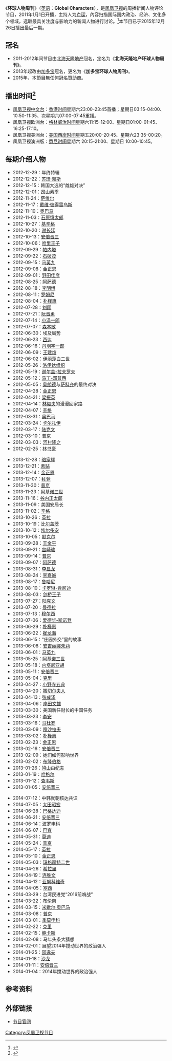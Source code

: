 {{Veil|time=2015-09-12T07:06:02+00:00}}
{{For|相似术语|环球人物}}
{{电视节目信息框
| 名称      = 环球人物周刊
| 英文名称  = Global Characters
| 图片      = [[File:环球人物周刊.jpg|300px]]
| 图说      = 
| 类型      = [[评论|评论]]
| 原创      = [[凤凰卫视|凤凰卫视]]
| 主持      = [[卢琛|卢琛]]
| 国家      = {{HK}}
| 语言      = [[普通话|普通话]]
| 字幕      = [[繁体中文|繁体中文]] 
| 标语      = 
| 集数      = 258（至2015年12月26日）
| 每集长度  = 45分钟（含广告）
| 制作公司  = [[凤凰卫视|凤凰卫视]]
| 电视网    = [[凤凰卫视中文台|凤凰卫视中文台]]、欧洲台、美洲台、澳洲版
| 图像制式  = [[SDTV|SDTV]]、[[HDTV|HDTV]]（2014年起高标清同步广播）
| 播出国家  = {{HK}}
| 开始      = 2011年1月1日
| 结束      = 2015年12月26日
| 前作      = 
| 官方网站  = http://phtv.ifeng.com/program/hqrwzk/
}}

《'''环球人物周刊'''》（[[英语|英语]]：'''Global Characters'''），是[[凤凰卫视|凤凰卫视]]的周播新闻人物评论节目，2011年1月1日开播，主持人为[[卢琛|卢琛]]，內容扫描国际国内政治、经济、文化多个领域，选取最具关注度与影响力的新闻人物进行讨论。<ref>{{Cite web |url=http://v.ifeng.com/vlist/tv/hqrwzk/all/0/1/detail.shtml |title=节目简介 |accessdate=2014-07-12 |archive-date=2014-07-14 |archive-url=https://web.archive.org/web/20140714201027/http://v.ifeng.com/vlist/tv/hqrwzk/all/0/1/detail.shtml |dead-url=no }}</ref>本节目已于2015年12月26日播出最后一期。

==冠名==
*2011-2012年间节目由[[北海天隆地产|北海天隆地产]]冠名，定名为《'''北海天隆地产环球人物周刊'''》。
*2013年起改由[[加多宝|加多宝]]冠名，更名为《'''加多宝环球人物周刊'''》。
*2015年，本節目無任何冠名贊助商。

==播出时间<ref>{{Cite web |url=http://phtv.ifeng.com/epg/ |title=节目单 |accessdate=2014-07-12 |archive-date=2013-07-14 |archive-url=https://web.archive.org/web/20130714052031/http://phtv.ifeng.com/epg/ |dead-url=no }}</ref>==
*[[凤凰卫视中文台|凤凰卫视中文台]]：[[香港时间|香港时间]]星期六23:00-23:45首播；星期日03:15-04:00、10:50-11:35、次星期六07:00-07:45重播。
*凤凰卫视欧洲台：[[格林威治时间|格林威治时间]]星期六11:15-12:00、星期日01:00-01:45、16:25-17:10。
*凤凰卫视美洲台：[[美国西岸时间|美国西岸时间]]星期五20:00-20:45、星期六23:35-00:20。
*凤凰卫视澳洲版：[[悉尼时间|悉尼时间]]星期六 20:15-21:00、星期日 10:00-10:45。

==每期介绍人物==
{{HideH
|Head         = '''2012年'''
|FrameStyle   = width:70%;}}
* 2012-12-29：年终特辑  
* 2012-12-22：[[苏珊·赖斯|苏珊·赖斯]]  
* 2012-12-15：韩国大选的“雌雄对决”    
* 2012-12-01：[[昂山素季|昂山素季]]   
* 2012-11-24：[[萨维尔|萨维尔]]  
* 2012-11-17：[[戴维·彼得雷乌斯|戴维·彼得雷乌斯]]    
* 2012-11-10：[[奥巴马|奥巴马]]   
* 2012-11-03：[[石原慎太郎|石原慎太郎]]  
* 2012-10-27：[[基辛格|基辛格]]   
* 2012-10-20：[[谢长廷|谢长廷]]   
* 2012-10-13：[[安倍晋三|安倍晋三]]  
* 2012-10-06：[[哈里王子|哈里王子]]    
* 2012-09-29：[[帕内塔|帕内塔]]    
* 2012-09-22：[[石破茂|石破茂]]  
* 2012-09-15：[[马英九|马英九]]    
* 2012-09-08：[[金正恩|金正恩]]    
* 2012-09-01：[[野田佳彦|野田佳彦]]    
* 2012-08-25：[[阿萨德|阿萨德]]    
* 2012-08-18：[[李明博|李明博]]    
* 2012-08-11：[[罗姆尼|罗姆尼]]    
* 2012-08-04：[[朴槿惠|朴槿惠]]    
* 2012-07-28：[[刘翔|刘翔]]    
* 2012-07-21：[[阮晋勇|阮晋勇]]  
* 2012-07-14：[[小泽一郎|小泽一郎]]    
* 2012-07-07：[[森本敏|森本敏]]    
* 2012-06-30：埃及局势  
* 2012-06-23：[[西达|西达]]    
* 2012-06-16：[[丹羽宇一郎|丹羽宇一郎]]    
* 2012-06-09：[[王建煊|王建煊]]    
* 2012-06-02：[[伊丽莎白二世|伊丽莎白二世]]    
* 2012-05-26：[[洛伊达组织|洛伊达组织]]    
* 2012-05-19：[[谢尔盖-拉夫罗夫|谢尔盖-拉夫罗夫]]    
* 2012-05-12：[[马丁-邓普西|马丁-邓普西]]  
* 2012-05-05：[[奥朗德|奥朗德]]与[[萨科齐|萨科齐]]的最终对决    
* 2012-04-28：[[金正恩|金正恩]]    
* 2012-04-21：[[梁振英|梁振英]]    
* 2012-04-14：[[林毅夫|林毅夫]]的漫漫回家路    
* 2012-04-07：[[辛格|辛格]]    
* 2012-03-31：[[奥巴马|奥巴马]]    
* 2012-03-24：[[卡尔扎伊|卡尔扎伊]]  
* 2012-03-17：[[陆克文|陆克文]]  
* 2012-03-10：[[普京|普京]]    
* 2012-03-03：[[河村隆之|河村隆之]]    
* 2012-02-25：[[林书豪|林书豪]]  
{{HideF}}
{{HideH
|Head         = '''2013年'''
|FrameStyle   = width:70%;}}
* 2013-12-28：[[骆家辉|骆家辉]]  
* 2013-12-21：[[素贴|素贴]]
* 2013-12-14：[[金正恩|金正恩]] 
* 2013-12-07：[[喬·拜登|拜登]]  
* 2013-11-30：[[普京|普京]]  
* 2013-11-23：[[阿基诺三世|阿基诺三世]]
* 2013-11-16：[[谷内正太郎|谷内正太郎]]  
* 2013-11-09：美国安局长  
* 2013-11-02：[[辛格|辛格]]  
* 2013-10-26：[[英拉|英拉]]  
* 2013-10-19：[[比尔盖茨|比尔盖茨]]  
* 2013-10-12：[[埃尔多安|埃尔多安]]  
* 2013-10-05：[[默克尔|默克尔]]
* 2013-09-28：[[王金平|王金平]]  
* 2013-09-21：[[宫崎骏|宫崎骏]]
* 2013-09-14：[[普京|普京]]  
* 2013-09-07：[[阿萨德|阿萨德]]
* 2013-08-31：[[李显龙|李显龙]]  
* 2013-08-24：[[李嘉诚|李嘉诚]]  
* 2013-08-17：[[鲁哈尼|鲁哈尼]]  
* 2013-08-10：[[卡罗琳-肯尼迪|卡罗琳-肯尼迪]]  
* 2013-08-03：[[剑桥王子|剑桥王子]]  
* 2013-07-27：[[陆克文|陆克文]]  
* 2013-07-20：[[曼德拉|曼德拉]]  
* 2013-07-13：[[穆尔西|穆尔西]]  
* 2013-07-06：[[爱德华-斯诺登|爱德华-斯诺登]]  
* 2013-06-29：[[朴槿惠|朴槿惠]]  
* 2013-06-22：[[崔龙海|崔龙海]]  
* 2013-06-15：“庄园外交”里的故事  
* 2013-06-08：[[安吉丽娜朱莉|安吉丽娜朱莉]]  
* 2013-06-01：[[马英九|马英九]]  
* 2013-05-25：[[阿基诺三世|阿基诺三世]]
* 2013-05-18：[[内塔尼亚胡|内塔尼亚胡]]  
* 2013-05-11：[[安倍晋三|安倍晋三]]  
* 2013-05-04：[[克里|克里]]  
* 2013-04-27：[[小野寺五典|小野寺五典]]  
* 2013-04-20：[[撒切尔夫人|撒切尔夫人]]  
* 2013-04-13：[[张成泽|张成泽]]  
* 2013-04-06：[[岸田文雄|岸田文雄]]  
* 2013-03-30：美国新任财长的中国任务  
* 2013-03-23：[[李安|李安]]  
* 2013-03-16：[[马杜罗|马杜罗]]  
* 2013-03-09：[[穆沙拉夫|穆沙拉夫]]  
* 2013-03-02：[[朴槿惠|朴槿惠]]  
* 2013-02-23：[[金正恩|金正恩]]  
* 2013-02-16：[[安倍晋三|安倍晋三]]  
* 2013-02-09：她们如何影响世界  
* 2013-02-02：[[布隆伯格|布隆伯格]]  
* 2013-01-26：[[鸠山由纪夫|鸠山由纪夫]]  
* 2013-01-19：[[哈格尔|哈格尔]]  
* 2013-01-12：[[查韦斯|查韦斯]]  
* 2013-01-05：[[安倍晋三|安倍晋三]]
{{HideF}}
{{HideH
|Head         = '''2014年'''
|FrameStyle   = width:70%;}}
* 2014-07-12：中韩就朝核达共识   
* 2014-07-05：[[太田昭宏|太田昭宏]] 
* 2014-06-28：[[巴格达迪|巴格达迪]]   
* 2014-06-21：[[安倍晋三|安倍晋三]]   
* 2014-06-14：[[波罗申科|波罗申科]]   
* 2014-06-07：[[巴育|巴育]]   
* 2014-05-31：[[莫迪|莫迪]]  
* 2014-05-24：[[普京|普京]]   
* 2014-05-17：[[英拉|英拉]]   
* 2014-05-10：[[金正恩|金正恩]]   
* 2014-05-03：[[玛格丽特二世|玛格丽特二世]] 
* 2014-04-26：[[希拉里|希拉里]]   
* 2014-04-19：[[连胜文|连胜文]]   
* 2014-04-12：[[亚努科维奇|亚努科维奇]] 
* 2014-04-05：[[塞西|塞西]]   
* 2014-03-29：台湾民进党“2016前哨战”   
* 2014-03-22：[[布伦南|布伦南]]   
* 2014-03-15：[[米歇尔·奥巴马|米歇尔·奥巴马]]   
* 2014-03-08：[[普京|普京]]   
* 2014-03-01：[[季莫申科|季莫申科]]   
* 2014-02-22：[[克里|克里]]   
* 2014-02-15：[[鲍卡斯|鲍卡斯]]   
* 2014-02-08：马年头条大猜想   
* 2014-02-01：展望2014年搅动世界的政治强人   
* 2014-01-25：[[邵逸夫|邵逸夫]]   
* 2014-01-18：[[沙龙|沙龙]]   
* 2014-01-11：[[安倍晋三|安倍晋三]]   
* 2014-01-04：2014年搅动世界的政治强人 
{{HideF}}

==参考资料==
{{reflist}}

== 外部链接 ==
* [http://phtv.ifeng.com/program/hqrwzk/  节目官网] {{Wayback|url=http://phtv.ifeng.com/program/hqrwzk/ |date=20140625135043 }}

[[Category:凤凰卫视节目|Category:凤凰卫视节目]]